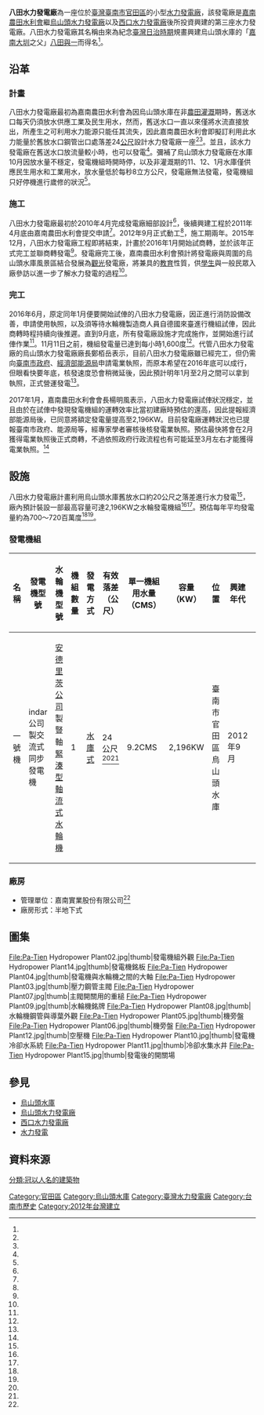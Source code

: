 {{Infobox power station 
| name               = 八田水力發電廠
| official_name      = 八田水力發電廠
| image              = Pa-Tien Hydropower Plant01.jpg
| image_size         = 300px
| image_caption      = 八田水力發電廠廠房外觀
| image_alt          = 
| location_map       = Taiwan
| location_map_width = 
| location_map_text  = 
| lat_d     = 23
| lat_m     = 12
| lat_s     = 19.9
| lat_NS    = N
| long_d    = 120
| long_m    = 21
| long_s    = 56.7
| long_EW   = E
| coordinates_type   = type:landmark
| coordinates_display= inline,title
| coordinates_ref    = 
| country            = {{ROC-TW}}
| locale             = [[臺南市|臺南市]][[官田區|官田區]]嘉南里
| status             = 商轉中
| construction_began = 2012年9月
| commissioned       = 2017年8月
| licence_expires    = 
| decommissioned     = 
| cost               = [[新臺幣|新臺幣]]1.7億元
| owner              = 嘉南實業有限公司
| operator           = 嘉南實業有限公司
| developer          = 嘉南實業有限公司 <br> 台灣化學纖維股份有限公司 <br> 嘉南農田水利會
| constructor        = 黎明工程顧問股份有限公司
| generate_electricity_type       = [[水庫式水力發電|水庫式水力發電]]
| water_intake_from               = 官田溪（[[曾文溪|曾文溪]]支流）
| hydroelectricity_generator_type = {{SPN}}indar公司製交流式同步發電機
| water_turbine_manu_other        = {{AUT}}[[安德里茨公司|安德里茨公司]]製豎軸[[緊湊型軸流式水輪機|緊湊型軸流式水輪機]]
| factory_building_type           = 半地下式
| water_penstock                  = 一條
| water_hard                      = 有效落差24公尺
| water_consumption               = 9.2CMS
| ps_electrical_capacity          = 2.2MW
| ps_annual_generation            = 每年約700～720百萬度
}}
'''八田水力發電廠'''為一座位於[[臺灣|臺灣]][[臺南市|臺南市]][[官田區|官田區]]的小型[[水力發電廠|水力發電廠]]，該發電廠是[[嘉南農田水利會|嘉南農田水利會]]繼[[烏山頭水力發電廠|烏山頭水力發電廠]]以及[[西口水力發電廠|西口水力發電廠]]後所投資興建的第三座水力發電廠。八田水力發電廠其名稱由來為紀念[[臺灣日治時期|臺灣日治時期]]規畫興建烏山頭水庫的「[[嘉南大圳|嘉南大圳]]之父」[[八田與一|八田與一]]而得名<ref name="八田水力電廠"/>。

== 沿革 ==
=== 計畫 ===
八田水力發電廠最初為嘉南農田水利會為因烏山頭水庫在非[[農田|農田]][[灌溉|灌溉]]期時，舊送水口每天仍須放水供應工業及民生用水，然而，舊送水口一直以來僅將水流直接放出，所產生之可利用水力能源只能任其流失，因此嘉南農田水利會即擬訂利用此水力能量於舊放水口鋼管出口處落差24[[公尺|公尺]]設計水力發電廠一座<ref name="八田水電廠"/><ref name="臺灣時報"/>。並且，該水力發電廠在舊送水口放流量較小時，也可以發電<ref name="八田水電廠"/>。彌補了烏山頭水力發電廠在水庫10月因放水量不穩定，發電機組時開時停，以及非灌溉期的11、12、1月水庫僅供應民生用水和工業用水，放水量低於每秒8立方公尺，發電廠無法發電，發電機組只好停機進行歲修的狀況<ref name="八田水力電廠"/>。

=== 施工 ===
八田水力發電廠最初於2010年4月完成發電廠細部設計<ref name="臺灣時報"/>，後續興建工程於2011年4月底由嘉南農田水利會提交申請<ref name="台灣新生報"/>。2012年9月正式動工<ref name="台灣環境資訊協會"/>，施工期兩年。2015年12月，八田水力發電廠工程即將結束，計畫於2016年1月開始試商轉，並於該年正式完工並聯商轉發電<ref name="八田水電廠"/>。發電廠完工後，嘉南農田水利會預計將發電廠與周圍的烏山頭水庫風景區結合發展為[[觀光|觀光]]發電廠，將兼具的[[教育|教育]]性質，供[[學生|學生]]與一般民眾入廠參訪以進一步了解水力發電的過程<ref name="八田水力電廠"/>。

=== 完工 ===
2016年6月，原定同年1月便要開始試俥的八田水力發電廠，因正進行消防設備改善，申請使用執照，以及須等待水輪機製造商人員自德國來臺進行機組試俥，因此商轉時程持續向後推遲。直到9月底，所有發電廠設施才完成施作，並開始進行試俥作業<ref name="自由時報"/>。11月11日之前，機組發電量已達到每小時1,600度<ref name="中華日報"/>。代管八田水力發電廠的烏山頭水力發電廠廠長鄭栢岳表示，目前八田水力發電廠雖已經完工，但仍需向[[臺南市政府|臺南市政府]]、[[經濟部能源局|經濟部能源局]]申請電業執照，而原本希望在2016年底可以成行，但眼看快要年底，核發速度恐會稍微延後，因此預計明年1月至2月之間可以拿到執照，正式營運發電<ref name="中華日報"/>。

2017年1月，嘉南農田水利會會長楊明風表示，八田水力發電廠試俥狀況穩定，並且由於在試俥中發現發電機組的運轉效率比當初建廠時預估的還高，因此提報經濟部能源局後，已同意將額定發電量提高至2,196KW。目前發電廠運轉狀況也已提報臺南市政府、能源局等，經專家學者審核後核發電業執照。預估最快將會在2月獲得電業執照後正式商轉，不過依照政府行政流程也有可能延至3月左右才能獲得電業執照。<ref name="聯合報"/>

== 設施 ==
八田水力發電廠計畫利用烏山頭水庫舊放水口約20公尺之落差進行水力發電<ref name="八田水力電廠"/>，廠內預計裝設一部最高容量可達2,196KW之水輪發電機組<ref name="八田水電廠"/><ref name="八田水力電廠"/>。預估每年平均發電量約為700～720百萬度<ref name="八田水力電廠"/><ref name="大紀元"/>。
=== 發電機組 ===
{| class="wikitable "
|-
! 名稱 !!  發電機型號 !! 水輪機型號 !! 機組數量 !! 發電方式 !! 有效落差（公尺） !! 單一機組用水量（CMS） !! 容量（KW）!! 位置 !! 興建年代 !! 狀態 
|- 
| 一號機 || {{SPN}}indar公司製交流式同步發電機 || {{AUT}}[[安德里茨公司|安德里茨公司]]製豎軸[[緊湊型軸流式水輪機|緊湊型軸流式水輪機]]  || 1 || [[水庫式水力發電|水庫式]] || 24公尺<ref name="八田水力電廠"/><ref name="農田水利聯合會"/>  || 9.2CMS || 2,196KW || 臺南市官田區烏山頭水庫 || 2012年9月 || 商轉中
|}

=== 廠房 ===
* 管理單位：嘉南實業股份有限公司<ref name="大紀元"/>
* 廠房形式：半地下式

== 圖集 ==
{{wide image|Pa-Tien Hydropower Plant13.jpg|1000px|廠房內部全景圖}}

<gallery>
File:Pa-Tien Hydropower Plant02.jpg|thumb|發電機組外觀
File:Pa-Tien Hydropower Plant14.jpg|thumb|發電機銘板
File:Pa-Tien Hydropower Plant04.jpg|thumb|發電機與水輪機之間的大軸
File:Pa-Tien Hydropower Plant03.jpg|thumb|壓力鋼管主閥
File:Pa-Tien Hydropower Plant07.jpg|thumb|主閥開關用的重槌
File:Pa-Tien Hydropower Plant09.jpg|thumb|水輪機銘牌
File:Pa-Tien Hydropower Plant08.jpg|thumb|水輪機鋼管與導葉外觀
File:Pa-Tien Hydropower Plant05.jpg|thumb|機旁盤
File:Pa-Tien Hydropower Plant06.jpg|thumb|機旁盤
File:Pa-Tien Hydropower Plant12.jpg|thumb|空壓機
File:Pa-Tien Hydropower Plant10.jpg|thumb|發電機冷卻水系統
File:Pa-Tien Hydropower Plant11.jpg|thumb|冷卻水集水井
File:Pa-Tien Hydropower Plant15.jpg|thumb|發電後的開關場
</gallery>

== 參見 ==
* [[烏山頭水庫|烏山頭水庫]]
* [[烏山頭水力發電廠|烏山頭水力發電廠]]
* [[西口水力發電廠|西口水力發電廠]]
* [[水力發電|水力發電]]

== 資料來源 ==
{{Reflist| refs=
<ref name="八田水電廠">{{cite web|language=zh-tw|url=http://news.ltn.com.tw/news/local/paper/915661|title=〈南部〉烏山頭八田水電廠 年底試運轉|author=劉婉君|publisher=自由時報|date=2015-09-15|accessdate=2016-03-08|archive-date=2019-06-17|archive-url=https://web.archive.org/web/20190617171743/https://news.ltn.com.tw/news/local/paper/915661|dead-url=no}}</ref>

<ref name="八田水力電廠">{{cite web|language=zh-tw|url=http://news.ltn.com.tw/news/local/paper/939488|title=〈南部〉烏山頭新建八田水力電廠 下月試俥|author=楊金城|publisher=自由時報|date=2015-12-10|accessdate=2016-03-08|archive-date=2015-12-11|archive-url=https://web.archive.org/web/20151211144141/http://news.ltn.com.tw/news/local/paper/939488|dead-url=no}}</ref>

<ref name="台灣環境資訊協會">{{cite web|language=zh-tw|url=http://e-info.org.tw/node/73895|title=建水力電廠 打造「八田與一」的故鄉|author=|publisher=台灣環境資訊協會|date=2012-02-07|accessdate=2016-03-08|archive-date=2019-06-29|archive-url=https://web.archive.org/web/20190629063809/https://e-info.org.tw/node/73895|dead-url=no}}</ref>

<ref name="台灣新生報">{{cite web|language=zh-tw|url=http://e-info.org.tw/node/73895|title=[台灣新生報] 南市將設八田水力發電廠|author=李嘉祥|publisher=台灣新生報|date=2011-04-06|accessdate=2016-03-08|archive-date=2019-06-29|archive-url=https://web.archive.org/web/20190629063809/https://e-info.org.tw/node/73895|dead-url=no}}</ref>

<ref name="大紀元">{{cite web|language=zh-tw|url=http://www.epochtimes.com/b5/11/3/29/n3212836.htm|title=八田水力電廠 發展綠色能源|author=|publisher=大紀元|date=2011-03-29|accessdate=2016-03-08|archive-date=2019-06-12|archive-url=https://web.archive.org/web/20190612162631/http://www.epochtimes.com/b5/11/3/29/n3212836.htm|dead-url=no}}</ref>

<ref name="臺灣時報">{{cite web|language=zh-tw|url=http://www.twtimes.com.tw/index.php?page=news&nid=91262|title=烏山頭水庫舊送水口　將建發電廠|author=鄭德政|publisher=臺灣時報|date=2010-04-01|accessdate=2016-03-08|archive-url=https://web.archive.org/web/20160308103120/http://www.twtimes.com.tw/index.php?page=news&nid=91262|archive-date=2016-03-08|dead-url=yes}}</ref>

<ref name="農田水利聯合會">{{cite web|language=zh-tw|url=http://www.tjia.gov.tw/conference/2012/doc/topic9.pdf|title=氣候變遷 對農田水利灌溉排水之影響與對策|author=|publisher=農田水利聯合會|date=|accessdate=2016-03-08|archive-date=2016-03-11|archive-url=https://web.archive.org/web/20160311182023/http://www.tjia.gov.tw/conference/2012/doc/topic9.pdf|dead-url=no}}</ref>

<ref name="自由時報">{{cite web|language=zh-tw|url=http://news.ltn.com.tw/news/society/breakingnews/1739122|title=八田水力發電廠申請使用執照 發電再等等|author=楊金城|publisher=自由時報|date=2016-06-23|accessdate=2016-11-12|archive-date=2019-06-29|archive-url=https://web.archive.org/web/20190629051431/https://news.ltn.com.tw/news/society/breakingnews/1739122|dead-url=no}}</ref>

<ref name="中華日報">{{cite web|language=zh-tw|url=http://www.cdns.com.tw/news.php?n_id=22&nc_id=128158|title=1小時1600度 八田水力發電廠試俥|author=盧萍珊|publisher=中華日報|date=2016-11-11|accessdate=2016-11-12|archive-url=https://web.archive.org/web/20161112204819/http://www.cdns.com.tw/news.php?n_id=22&nc_id=128158|archive-date=2016-11-12|dead-url=yes}}</ref>

<ref name="聯合報">{{cite web|language=zh-tw|url=http://udn.com/news/story/3/2219458|title=發電添利多 八田水力發電廠拚下月商轉|author=謝進盛|publisher=聯合報|date=2017-01-09|accessdate=2017-01-11|archive-date=2019-06-24|archive-url=https://web.archive.org/web/20190624091839/https://udn.com/news/story/3/2219458|dead-url=no}}</ref>

}}

{{commons category|PaTien Hydropower Plant}}

{{台灣發電廠}}
[[Category:官田區|Category:官田區]]
[[Category:烏山頭水庫|Category:烏山頭水庫]]
[[Category:臺灣水力發電廠|Category:臺灣水力發電廠]]
[[Category:台南市歷史|Category:台南市歷史]]
[[Category:2012年台灣建立|Category:2012年台灣建立]]
[[分類:冠以人名的建築物|分類:冠以人名的建築物]]